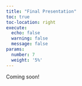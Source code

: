 ```yaml
---
title: "Final Presentation"
toc: true
toc-location: right
execute:
  echo: false
  warning: false
  message: false
params:
  number: 7
  weight: '5%'
---
```


Coming soon!